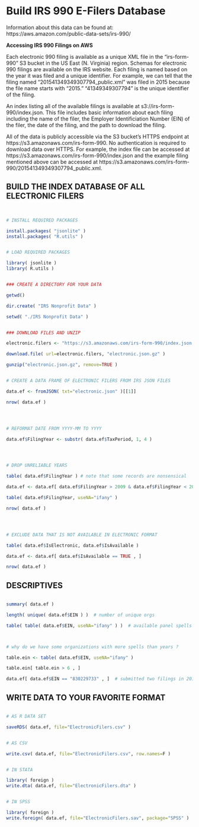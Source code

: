 # Build IRS 990 E-Filers Database


Information about this data can be found at:  https://aws.amazon.com/public-data-sets/irs-990/

**Accessing IRS 990 Filings on AWS**

Each electronic 990 filing is available as a unique XML file in the "irs-form-990" S3 bucket in the US East (N. Virginia) region. Schemas for electronic 990 filings are available on the IRS website. Each filing is named based on the year it was filed and a unique identifier. For example, we can tell that the filing named "201541349349307794_public.xml" was filed in 2015 because the file name starts with "2015." "41349349307794" is the unique identifier of the filing.

An index listing all of the available filings is available at s3://irs-form-990/index.json. This file includes basic information about each filing including the name of the filer, the Employer Identificiation Number (EIN) of the filer, the date of the filing, and the path to download the filing.

All of the data is publicly accessible via the S3 bucket's HTTPS endpoint at https://s3.amazonaws.com/irs-form-990. No authentication is required to download data over HTTPS. For example, the index file can be accessed at https://s3.amazonaws.com/irs-form-990/index.json and the example filing mentioned above can be accessed at https://s3.amazonaws.com/irs-form-990/201541349349307794_public.xml.




## BUILD THE INDEX DATABASE OF ALL ELECTRONIC FILERS


```R


# INSTALL REQUIRED PACKAGES

install.packages( "jsonlite" )
install.packages( "R.utils" )


# LOAD REQUIRED PACKAGES

library( jsonlite )
library( R.utils )


### CREATE A DIRECTORY FOR YOUR DATA

getwd()

dir.create( "IRS Nonprofit Data" )

setwd( "./IRS Nonprofit Data" )


### DOWNLOAD FILES AND UNZIP

electronic.filers <- "https://s3.amazonaws.com/irs-form-990/index.json.gz"

download.file( url=electronic.filers, "electronic.json.gz" )

gunzip("electronic.json.gz", remove=TRUE )  


# CREATE A DATA FRAME OF ELECTRONIC FILERS FROM IRS JSON FILES

data.ef <- fromJSON( txt="electronic.json" )[[1]]

nrow( data.ef )




# REFORMAT DATE FROM YYYY-MM TO YYYY

data.ef$FilingYear <- substr( data.ef$TaxPeriod, 1, 4 )




# DROP UNRELIABLE YEARS

table( data.ef$FilingYear ) # note that some records are nonsensical

data.ef <- data.ef[ data.ef$FilingYear > 2009 & data.ef$FilingYear < 2016 , ]

table( data.ef$FilingYear, useNA="ifany" )

nrow( data.ef )




# EXCLUDE DATA THAT IS NOT AVAILABLE IN ELECTRONIC FORMAT

table( data.ef$IsElectronic, data.ef$IsAvailable )

data.ef <- data.ef[ data.ef$IsAvailable == TRUE , ]

nrow( data.ef )


```





## DESCRIPTIVES


```R

summary( data.ef )

length( unique( data.ef$EIN ) )  # number of unique orgs

table( table( data.ef$EIN, useNA="ifany" ) )  # available panel spells



# why do we have some organizations with more spells than years ?

table.ein <- table( data.ef$EIN, useNA="ifany" )

table.ein[ table.ein > 6 , ]

data.ef[ data.ef$EIN == "830229733" , ]  # submitted two filings in 2013 


```







## WRITE DATA TO YOUR FAVORITE FORMAT


```R

# AS R DATA SET

saveRDS( data.ef, file="ElectronicFilers.csv" )


# AS CSV

write.csv( data.ef, file="ElectronicFilers.csv", row.names=F )


# IN STATA

library( foreign )
write.dta( data.ef, file="ElectronicFilers.dta" )


# IN SPSS

library( foreign )
write.foreign( data.ef, file="ElectronicFilers.sav", package="SPSS" )

```

